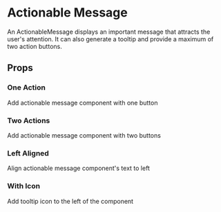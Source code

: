 

# Actionable Message

An ActionableMessage displays an important message that attracts the user's attention. It can also generate a tooltip and provide a maximum of two action buttons.

<Canvas>
  <Story id="components-ui-actionablemessage--default-story" />
</Canvas>

## Props

<ArgsTable of={ActionableMessage} />

### One Action

Add actionable message component with one button

<Canvas>
  <Story id="components-ui-actionablemessage--one-action" />
</Canvas>

### Two Actions

Add actionable message component with two buttons

<Canvas>
  <Story id="components-ui-actionablemessage--two-actions" />
</Canvas>

### Left Aligned

Align actionable message component's text to left

<Canvas>
  <Story id="components-ui-actionablemessage--left-aligned" />
</Canvas>

### With Icon

Add tooltip icon to the left of the component

<Canvas>
  <Story id="components-ui-actionablemessage--with-icon" />
</Canvas>
